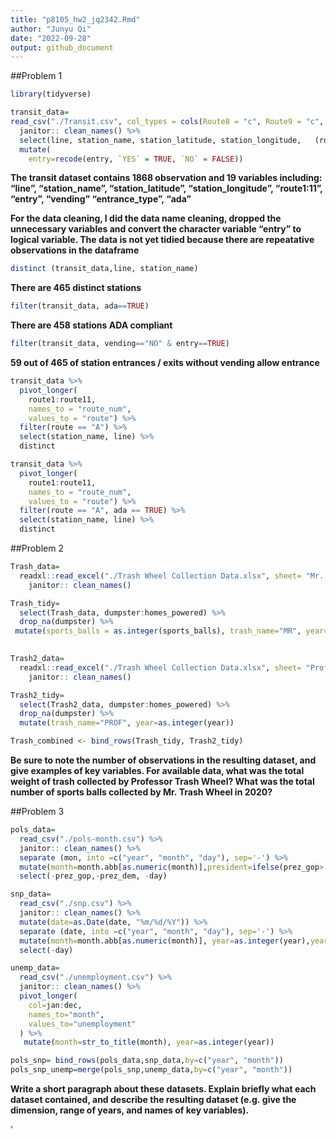 ```yaml
---
title: "p8105_hw2_jq2342.Rmd"
author: "Junyu Qi"
date: "2022-09-28"
output: github_document
---
```

##Problem 1
```r
library(tidyverse)

transit_data=
read_csv("./Transit.csv", col_types = cols(Route8 = "c", Route9 = "c", Route10 = "c", Route11 = "c")) %>%
  janitor:: clean_names() %>%
  select(line, station_name, station_latitude, station_longitude,   (route1:route11), entry, vending, entrance_type, ada) %>%
  mutate(
    entry=recode(entry, `YES` = TRUE, `NO` = FALSE))  
```
**The transit dataset contains 1868 observation and 19 variables including: "line", "station_name", "station_latitude", "station_longitude", "route1:11",  "entry", "vending"     "entrance_type", "ada"**  

**For the data cleaning, I did the data name cleaning, dropped the unnecessary variables and convert the character variable "entry" to logical variable. The data is not yet tidied because there are repeatative observations in the dataframe**

```r
distinct (transit_data,line, station_name)
```
**There are 465 distinct stations**
```r
filter(transit_data, ada==TRUE)
```
**There are 458 stations ADA compliant**
```r
filter(transit_data, vending=="NO" & entry==TRUE)
```
**59 out of 465 of station entrances / exits without vending allow entrance**
```r
transit_data %>% 
  pivot_longer(
    route1:route11,
    names_to = "route_num",
    values_to = "route") %>% 
  filter(route == "A") %>% 
  select(station_name, line) %>% 
  distinct

transit_data %>% 
  pivot_longer(
    route1:route11,
    names_to = "route_num",
    values_to = "route") %>% 
  filter(route == "A", ada == TRUE) %>% 
  select(station_name, line) %>% 
  distinct
```

##Problem 2
```r
Trash_data=
  readxl::read_excel("./Trash Wheel Collection Data.xlsx", sheet= "Mr. Trash Wheel" ,range="A2:N549") %>%
    janitor:: clean_names() 

Trash_tidy=
  select(Trash_data, dumpster:homes_powered) %>% 
  drop_na(dumpster) %>%
 mutate(sports_balls = as.integer(sports_balls), trash_name="MR", year=as.integer(year))  
  
```

```r
Trash2_data=
  readxl::read_excel("./Trash Wheel Collection Data.xlsx", sheet= "Professor Trash Wheel", range="A2:M97" ) %>%
    janitor:: clean_names()

Trash2_tidy=
  select(Trash2_data, dumpster:homes_powered) %>% 
  drop_na(dumpster) %>%
  mutate(trash_name="PROF", year=as.integer(year))  
```

```r
Trash_combined <- bind_rows(Trash_tidy, Trash2_tidy)
```
**Be sure to note the number of observations in the resulting dataset, and give examples of key variables. For available data, what was the total weight of trash collected by Professor Trash Wheel? What was the total number of sports balls collected by Mr. Trash Wheel in 2020?**


##Problem 3
```r
pols_data=
  read_csv("./pols-month.csv") %>%
  janitor:: clean_names() %>%                              
  separate (mon, into =c("year", "month", "day"), sep='-') %>%
  mutate(month=month.abb[as.numeric(month)],president=ifelse(prez_gop> 0, "republican","democratic")) %>%
  select(-prez_gop,-prez_dem, -day)
```

```r
snp_data=
  read_csv("./snp.csv") %>%
  janitor:: clean_names() %>%  
  mutate(date=as.Date(date, "%m/%d/%Y")) %>%
  separate (date, into =c("year", "month", "day"), sep='-') %>%
  mutate(month=month.abb[as.numeric(month)], year=as.integer(year),year=ifelse(year>15, year+1900, year+2000))%>%
  select(-day)
```

```r
unemp_data=
  read_csv("./unemployment.csv") %>%
  janitor:: clean_names() %>% 
  pivot_longer(
    col=jan:dec,
    names_to="month",
    values_to="unemployment"
  ) %>%
   mutate(month=str_to_title(month), year=as.integer(year))

```

```r
pols_snp= bind_rows(pols_data,snp_data,by=c("year", "month"))
pols_snp_unemp=merge(pols_snp,unemp_data,by=c("year", "month"))
```
**Write a short paragraph about these datasets. Explain briefly what each dataset contained, and describe the resulting dataset (e.g. give the dimension, range of years, and names of key variables).**







'






